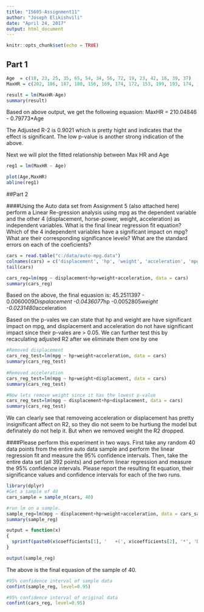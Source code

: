 ```yaml
---
title: "IS605-Assignment11"
author: "Joseph Elikishvili"
date: "April 24, 2017"
output: html_document
---
```


```r
knitr::opts_chunk$set(echo = TRUE)
```

## Part 1


```r
Age  = c(18, 23, 25, 35, 65, 54, 34, 56, 72, 19, 23, 42, 18, 39, 37)
MaxHR = c(202, 186, 187, 180, 156, 169, 174, 172, 153, 199, 193, 174, 198, 183, 178)

result = lm(MaxHR~Age)
summary(result)
```

Based on above output, we get the following equasion: MaxHR = 210.04846 - 0.79773*Age

The Adjusted R-2 is 0.9021 which is pretty hight and indicates that the effect is significant.  The low p-value is another strong indication of the above.


Next we will plot the fitted relationship between Max HR and Age

```r
reg1 = lm(MaxHR ~ Age)

plot(Age,MaxHR)
abline(reg1)
```


##Part 2

####Using the Auto data set from Assignment 5 (also attached here) perform a Linear Re-gression analysis using mpg as the dependent variable and the other 4 (displacement, horse-power, weight, acceleration) as independent variables. What is the final linear regression fit equation? Which of the 4 independent variables have a significant impact on mpg? What are their corresponding significance levels? What are the standard errors on each of the coeficients?

```r
cars = read.table("c:/data/auto-mpg.data")
colnames(cars) = c('displacement', 'hp', 'weight', 'acceleration', 'mpg')
tail(cars)

cars_reg=lm(mpg ~ displacement+hp+weight+acceleration, data = cars)
summary(cars_reg)
```

Based on the above, the final equasion is: 45.2511397 - 0.0060009*Dispalacement -0.0436077*hp -0.0052805*weight -0.0231480*acceleration

Based on the p-vales we can state that hp and weight are have significant impact on mpg, and displacement and acceleration do not have significant impact since their p-vales are > 0.05.  We can further test this by recaculating adjusted R2 after we eliminate them one by one

```r
#Removed displacement
cars_reg_test=lm(mpg ~ hp+weight+acceleration, data = cars)
summary(cars_reg_test)
        
#Removed acceleration
cars_reg_test=lm(mpg ~ hp+weight+displacement, data = cars)
summary(cars_reg_test)

#Now lets remove weight since it has the lowest p-value
cars_reg_test=lm(mpg ~ displacement+hp+displacement, data = cars)
summary(cars_reg_test)
```

We can clearly see that removeing acceleration or displacement has pretty insignificant affect on R2, so they dio not seem to be hurtiung the model but definately do not help it.  But when we removed weight the R2 dropped.


####Please perform this experiment in two ways. First take any random 40 data points from the entire auto data sample and perform the linear regression fit and measure the 95% confidence intervals. Then, take the entire data set (all 392 points) and perform linear regression and measure the 95% confidence intervals. Please report the resulting fit equation, their significance values and confidence intervals for each of the two runs.

```r
library(dplyr)
#Get a sample of 40
cars_sample = sample_n(cars, 40)

#run lm on a sample.
sample_reg=lm(mpg ~ displacement+hp+weight+acceleration, data = cars_sample)
summary(sample_reg)

output = function(x)
{
  sprintf(paste0(x$coefficients[1], '   +(', x$coefficients[2], '*', 'Displacement', ')   +(', x$coefficients[3], '*','HP', ')   +(', x$coefficients[4], '*','Weight', ')   (', x$coefficients[5],'*','Acceleration)'))
}

output(sample_reg)
```

The above is the final equasion of the sample of 40.


```r


#95% confidence interval of sample data
confint(sample_reg, level=0.95)

#95% confidence interval of original data
confint(cars_reg, level=0.95)

```